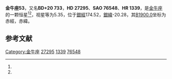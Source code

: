 {{Starbox begin
| name = 金牛座53
}}
{{Starbox observe
| epoch = [[J2000.0|J2000.0]]
| constell = [[金牛座|金牛座]]<ref name=SIMBAD>{{cite web
 | url=http://simbad.u-strasbg.fr/simbad/sim-id?Ident=HR+1339
 | title=Pulsating variable Star
 | publisher=Centre de Données astronomiques de Strasbourg
 | work=SIMBAD
 | accessdate=2012-07-13
 | archive-date=2019-07-01
 | archive-url=https://web.archive.org/web/20190701072754/http://simbad.u-strasbg.fr/simbad/sim-id?Ident=HR%2B1339
 | dead-url=no
 }}</ref><ref name=DATA>{{cite web
 | url=http://vizier.u-strasbg.fr/viz-bin/VizieR-5?-out.add=.&-source=5050&-corr=PK=HR&-out.max=9999&HR=1339
 | title=VizieR Detailed Page
 | accessdate=2012-07-13
 | archive-date=2016-03-05
 | archive-url=https://web.archive.org/web/20160305003634/http://vizier.u-strasbg.fr/viz-bin/VizieR-5?-out.add=.&-source=5050&-corr=PK=HR&-out.max=9999&HR=1339
 | dead-url=no
 }}</ref>
| 星官 = 
| ra = {{RA|4|19|26.1}}<ref name=SIMBAD /><ref name=DATA />
| dec = {{DEC|+21|8|32}}<ref name=SIMBAD /><ref name=DATA />
| appmag_v = 5.35<ref name=SIMBAD /><ref name=DATA />
}}
{{Starbox character
| class = B9IV<ref name=SIMBAD /><ref name=DATA />
| b-v = -0.08<ref name=SIMBAD /><ref name=DATA />
| u-b = -0.25<ref name=SIMBAD /><ref name=DATA />
| r-i = <ref name=SIMBAD /><ref name=DATA />
| variable = 
}}
{{Starbox astrometry
| radial_v = -0.25
| prop_mo_ra = 12
| parallax = 
| p_error = 
}}
{{Starbox catalog
| names =BD+20 733，[[SAO星表|SAO]] 76548，[[HD星表|HD]] 27295，[[HR星表|HR]] 1339}}
{{Starbox reference |Simbad=HR+1339}}
{{Starbox end}}

'''金牛座53'''，又名'''BD+20 733'''，'''HD 27295'''、'''SAO 76548'''、'''HR 1339'''，是[[金牛座|金牛座]]的一颗恒星<ref name=SIMBAD /><ref name=DATA />，视星等为5.35，位于[[銀道座標系|銀經]]174.52，[[銀道座標系|銀緯]]-20.28，其[[B1900.0|B1900.0]]坐标为赤經{{RA|4|13|32.3}}，赤緯{{DEC|+20|-20.28|2}}。

== 参考文献 ==
{{reflist}}

{{star-stub}}

{{金牛座恒星}}
[[Category:金牛座|Category:金牛座]]
[[Category:HD和HDE天體|27295]]
[[Category:HR天體|1339]]
[[Category:SAO天體|76548]]